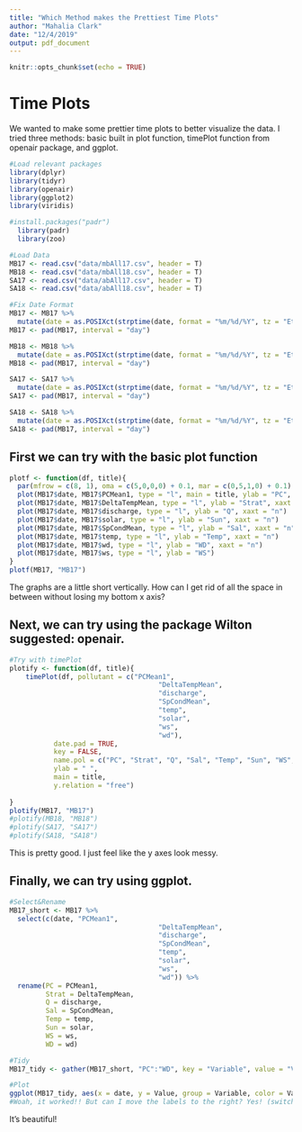 ```yaml
---
title: "Which Method makes the Prettiest Time Plots"
author: "Mahalia Clark"
date: "12/4/2019"
output: pdf_document
---
```


```r
knitr::opts_chunk$set(echo = TRUE)
```

# Time Plots

We wanted to make some prettier time plots to better visualize the data. I tried three methods: basic built in plot function, timePlot function from openair package, and ggplot.

```r
#Load relevant packages
library(dplyr)
library(tidyr)
library(openair)
library(ggplot2)
library(viridis)

#install.packages("padr")
  library(padr)
  library(zoo)

#Load Data
MB17 <- read.csv("data/mbAll17.csv", header = T) 
MB18 <- read.csv("data/mbAll18.csv", header = T)
SA17 <- read.csv("data/abAll17.csv", header = T)
SA18 <- read.csv("data/abAll18.csv", header = T)

#Fix Date Format
MB17 <- MB17 %>% 
  mutate(date = as.POSIXct(strptime(date, format = "%m/%d/%Y", tz = "Etc/GMT-4")))
MB17 <- pad(MB17, interval = "day")

MB18 <- MB18 %>% 
  mutate(date = as.POSIXct(strptime(date, format = "%m/%d/%Y", tz = "Etc/GMT-4")))
MB18 <- pad(MB17, interval = "day")

SA17 <- SA17 %>% 
  mutate(date = as.POSIXct(strptime(date, format = "%m/%d/%Y", tz = "Etc/GMT-4")))
SA17 <- pad(MB17, interval = "day")

SA18 <- SA18 %>% 
  mutate(date = as.POSIXct(strptime(date, format = "%m/%d/%Y", tz = "Etc/GMT-4")))
SA18 <- pad(MB17, interval = "day")

```

## First we can try with the basic plot function

```r
plotf <- function(df, title){
  par(mfrow = c(8, 1), oma = c(5,0,0,0) + 0.1, mar = c(0,5,1,0) + 0.1)
  plot(MB17$date, MB17$PCMean1, type = "l", main = title, ylab = "PC", xaxt = "n")
  plot(MB17$date, MB17$DeltaTempMean, type = "l", ylab = "Strat", xaxt = "n")
  plot(MB17$date, MB17$discharge, type = "l", ylab = "Q", xaxt = "n")
  plot(MB17$date, MB17$solar, type = "l", ylab = "Sun", xaxt = "n")
  plot(MB17$date, MB17$SpCondMean, type = "l", ylab = "Sal", xaxt = "n")
  plot(MB17$date, MB17$temp, type = "l", ylab = "Temp", xaxt = "n")
  plot(MB17$date, MB17$wd, type = "l", ylab = "WD", xaxt = "n")
  plot(MB17$date, MB17$ws, type = "l", ylab = "WS")
}
plotf(MB17, "MB17")
```

The graphs are a little short vertically. How can I get rid of all the space in between without losing my bottom x axis?

## Next, we can try using the package Wilton suggested: openair.

```r
#Try with timePlot
plotify <- function(df, title){
    timePlot(df, pollutant = c("PCMean1",
                                     "DeltaTempMean",
                                     "discharge",
                                     "SpCondMean",
                                     "temp",
                                     "solar",
                                     "ws",
                                     "wd"),
           date.pad = TRUE,
           key = FALSE,
           name.pol = c("PC", "Strat", "Q", "Sal", "Temp", "Sun", "WS", "WD"),
           ylab = " ",
           main = title,
           y.relation = "free") 
           
}
plotify(MB17, "MB17")
#plotify(MB18, "MB18")
#plotify(SA17, "SA17")
#plotify(SA18, "SA18")

```
This is pretty good. I just feel like the y axes look messy.

## Finally, we can try using ggplot.

```r
#Select&Rename
MB17_short <- MB17 %>% 
  select(c(date, "PCMean1",
                                     "DeltaTempMean",
                                     "discharge",
                                     "SpCondMean",
                                     "temp",
                                     "solar",
                                     "ws",
                                     "wd")) %>% 
  rename(PC = PCMean1,
         Strat = DeltaTempMean,
         Q = discharge,
         Sal = SpCondMean,
         Temp = temp,
         Sun = solar,
         WS = ws,
         WD = wd)

#Tidy
MB17_tidy <- gather(MB17_short, "PC":"WD", key = "Variable", value = "Value") 

#Plot
ggplot(MB17_tidy, aes(x = date, y = Value, group = Variable, color = Variable)) + labs(title = "MB17") + xlab("Time") + theme(axis.title.y = element_blank())  + geom_line(show.legend = FALSE) + facet_grid(rows = "Variable", scales = "free_y", switch = "both") 
#Woah, it worked!! But can I move the labels to the right? Yes! (switch)
```
It's beautiful!
